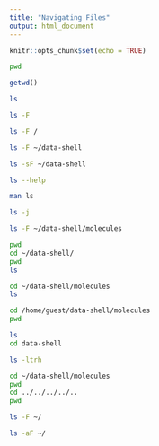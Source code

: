 ```yaml
---
title: "Navigating Files"
output: html_document
---
```


```r
knitr::opts_chunk$set(echo = TRUE)
```

```bash
pwd
```

```r
getwd()
```

```bash
ls
```

```bash
ls -F
```

```bash
ls -F /
```

```bash
ls -F ~/data-shell
```

```bash
ls -sF ~/data-shell
```

```bash
ls --help
```

```bash
man ls
```

```bash
ls -j
```

```bash
ls -F ~/data-shell/molecules
```

```bash
pwd
cd ~/data-shell/
pwd
ls
```

```bash
cd ~/data-shell/molecules
ls
```

```bash
cd /home/guest/data-shell/molecules
pwd
```

```bash
ls
cd data-shell
```

```bash
ls -ltrh
```

```bash
cd ~/data-shell/molecules
pwd
cd ../../../../..
pwd
```

```bash
ls -F ~/
```

```bash
ls -aF ~/
```


